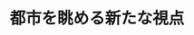 ﻿---
title: "都市を眺める新たな視点"
category: "環境・社会理工学院"
vol: 50
interviewee: "神田 学 "
url: ""
tags: []
pdf: "50-1.pdf"
career: ""
preface: "ヒートアイランド現象や集中豪雨など、近年、都市域で様々な特異な気象現象が見られるようになった。神田では、それらの現象がどのようなプロセスを経て発生しているのかを実測に基づいて研究している。"
---
